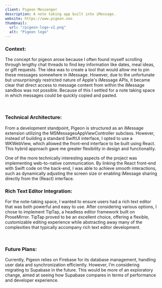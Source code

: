 ```yaml
---
client: Pigeon Messenger
description: A note taking app built into iMessage.
website: https://www.pigeon.ooo
thumbnail:
  url: "/pigeon-logo-v2.png"
  alt: "Pigeon logo"
---
```


### Context:

The concept for pigeon arose because I often found myself scrolling through lengthy chat threads to find key information like dates, meal ideas, or gift requests. The idea was to create a tool that would allow me to pin these messages somewhere in iMessage. However, due to the unfortunate but unsurprisingly restricted nature of Apple's iMessage APIs, it became clear that direct access to message content from within the iMessage sandbox was not possible. Because of this I settled for a note taking space in which messages could be quickly copied and pasted.

<div class="grid grid-cols-2 gap-2">
  <img
    src="/pigeon-4.png"
    alt=""
  />
  <img
    src="/pigeon-2.png"
    alt=""
  />
</div>

### Technical Architecture:

From a development standpoint, Pigeon is structured as an iMessage extension utilizing the MSMessagesAppViewController subclass. However, instead of building a standard SwiftUI interface, I opted to use a WKWebView, which allowed the front-end interface to be built using React. This hybrid approach gave me greater flexibility in design and functionality.

One of the more technically interesting aspects of the project was implementing web-to-native communication. By linking the React front-end with Swift code on the back-end, I was able to achieve smooth interactions, such as dynamically adjusting the screen size or enabling iMessage sharing directly from the (React) interface.

### Rich Text Editor Integration:

For the note-taking space, I wanted to ensure users had a rich text editor that was both powerful and easy to use. After considering various options, I chose to implement TipTap, a headless editor framework built on ProseMirror. TipTap proved to be an excellent choice, offering a flexible, customizable editing experience while abstracting away many of the complexities that typically accompany rich text editor development.


<div class="grid grid-cols-2 gap-2">
  <img
    src="/pigeon-3.png"
    alt=""
  />
  <img
    src="/pigeon-1.png"
    alt=""
  />
</div>

### Future Plans:

Currently, Pigeon relies on Firebase for its database management, handling user data and synchronization efficiently. However, I’m considering migrating to Supabase in the future. This would be more of an exploratory change, aimed at seeing how Supabase compares in terms of performance and developer experience.